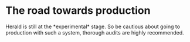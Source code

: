 
# The road towards production

<Callout type="warning" emoji="🏗">
  Herald is still at the *experimental* stage. So be cautious about going to production with such a system, thorough audits are highly recommended.
</Callout>
